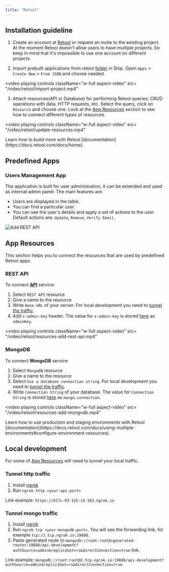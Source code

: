 ```yaml
---
title: "Retool"
---
```




## Installation guideline
1. Create an account at [Retool](https://login.retool.com/auth/signup) or request an invite to the existing project. At the moment Retool doesn't allow users to have multiple projects. So keep in mind that it's impossible to use one account on different projects.

2. Import prebuilt applications from retool [folder](https://github.com/paralect/ship/tree/master/services/api-koa/src/config/retool) in Ship. Open `Apps` > ` Create New` > `From JSON` and choose needed.

<ReactPlayer playing controls url='/video/retool/import-project.mp4' />

<video
  playing controls
  className="w-full aspect-video"
src= "/video/retool/import-project.mp4"
></video>


3. Attach resources(API or Database) for performing Retool queries: СRUD operations with data, HTTP requests, etc. Select the query, click on `Resource` and choose one. Look at the [App Resources](#app-resources) section to see how to connect different types of resources.

<video
  playing controls
  className="w-full aspect-video"
src= "/video/retool/update-resources.mp4"
></video>

<Tip>
Learn how to build more with Retool [documentation](https://docs.retool.com/docs/home).
</Tip>

## Predefined Apps
### Users Management App
The application is built for user administration, it can be extended and used as internal admin panel. The main features are:
* Users are displayed in the table. 
* You can find a particular user.
* You can see the user's details and apply a set of actions to the user. Default actions are: `Update`, `Remove`, `Verify Email`.

![Add REST API](/images/retool/users-managment-table.png)

## App Resources 
This section helps you to connect the resources that are used by predefined Retool apps. 
### REST API
To connect [**API**](/api-reference/overview) service: 
1. Select `REST API` resource
2. Give a name to the resource
3. Write `Base URL` of your server. For local development you need to [tunnel the traffic](#tunnel-http-traffic).
4. Add `x-admin-key` header. The value for `x-admin-key` is stored [here](https://github.com/paralect/ship/blob/master/services/api-koa/src/config/environment/staging.json) as `adminKey`.

<video
  playing controls
  className="w-full aspect-video"
src= "/video/retool/resources-add-rest-api.mp4"
></video>

### MongoDB
To connect **MongoDB** service: 
1. Select `MongoDB` resource
2. Give a name to the resource
3. Select `Use a database connection string`. For local development you need to [tunnel the traffic](#tunnel-mongo-traffic).
4. Write `Connection String` of your database.  The value for `Connection String` is stored [here](https://github.com/paralect/ship/blob/master/services/api-koa/src/config/environment/staging.json) as `mongo.connection`.

<video
  playing controls
  className="w-full aspect-video"
src= "/video/retool/resources-add-mongodb.mp4"
></video>

<Tip>
Learn how to use production and staging environments with Retool [documentation](https://docs.retool.com/docs/using-multiple-environments#configure-environment-resources).
</Tip>

## Local development
For some of [App Resources](#app-resources) will need to tunnel your local traffic. 
### Tunnel http traffic
1. Install [ngrok](https://ngrok.com/)
2. Run `ngrok http <your-api-port>`

Link example: 
 `https://617c-93-125-14-163.ngrok.io`
### Tunnel mongo traffic
1. Install [ngrok](https://ngrok.com/)
2. Run `ngrok tcp <your-mongodb-port>`. You will see the forwarding link, for example `tcp:/2.tcp.ngrok.io:19888`.
3. Paste generated route to `mongodb://root:root@<generated-route>:19888/api-development?authSource=admin&replicaSet=rs&directConnection=true` link.

Link example: 
 `mongodb://root:root@2.tcp.ngrok.io:19888/api-development?authSource=admin&replicaSet=rs&directConnection=true`